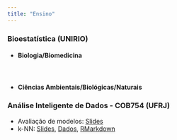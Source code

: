 ```yaml
---
title: "Ensino"
---
```


<h3> Bioestatística (UNIRIO)</h3>

<h4>- Biologia/Biomedicina</h4>
<br>
<h4>- Ciências Ambientais/Biológicas/Naturais</h4>

<h3>Análise Inteligente de Dados - COB754 (UFRJ)</h3>

- Avaliação de modelos: [Slides](https://drive.google.com/file/d/1De001UrKu84N77hh3TR8AEARkFeaf0u0/view)
- k-NN: [Slides](https://drive.google.com/file/d/11WaKGRb-OWlxPBwKnzTMPCz1KPXMhKQX/view), [Dados](https://drive.google.com/file/d/1441wpCYErHO5LXTU1VD8WLQHLYM45yFU/view), [RMarkdown](https://drive.google.com/file/d/1pWzQQk7gQtgUyWw2do_8t-YtPOyt-BZL/view)

